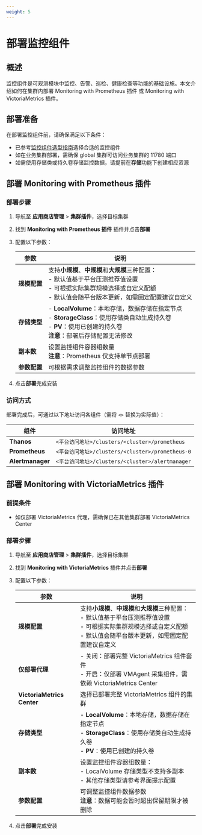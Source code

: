 ```yaml
---
weight: 5
---
```


# 部署监控组件

## 概述

监控组件是可观测模块中监控、告警、巡检、健康检查等功能的基础设施。本文介绍如何在集群内部署 Monitoring with Prometheus 插件 或 Monitoring with VictoriaMetrics 插件。

## 部署准备

在部署监控组件前，请确保满足以下条件：

* 已参考[监控组件选型指南](../architecture/component_selection_suggestion.mdx)选择合适的监控组件
* 如在业务集群部署，需确保 global 集群可访问业务集群的 11780 端口
* 如需使用存储类或持久卷存储监控数据，请提前在**存储**功能下创建相应资源

## 部署 Monitoring with Prometheus 插件

### 部署步骤

1. 导航至 **应用商店管理** > **集群插件**，选择目标集群
2. 找到 **Monitoring with Prometheus 插件** 插件并点击**部署**
3. 配置以下参数：

    | 参数 | 说明 |
    | ---- | ---- |
    | **规模配置** | 支持**小规模**、**中规模**和**大规模**三种配置：<br />- 默认值基于平台压测推荐值设置<br />- 可根据实际集群规模选择或自定义配额<br />- 默认值会随平台版本更新，如需固定配置建议自定义 |
    | **存储类型** | - **LocalVolume**：本地存储，数据存储在指定节点<br />- **StorageClass**：使用存储类自动生成持久卷<br />- **PV**：使用已创建的持久卷<br />**注意**：部署后存储配置无法修改 |
    | **副本数** | 设置监控组件容器组数量<br />**注意**：Prometheus 仅支持单节点部署 |
    | **参数配置** | 可根据需求调整监控组件的数据参数 |

4. 点击**部署**完成安装

### 访问方式

部署完成后，可通过以下地址访问各组件（需将 `<>` 替换为实际值）：

| 组件 | 访问地址 |
| --- | --- |
| **Thanos** | `<平台访问地址>/clusters/<cluster>/prometheus` |
| **Prometheus** | `<平台访问地址>/clusters/<cluster>/prometheus-0` |
| **Alertmanager** | `<平台访问地址>/clusters/<cluster>/alertmanager` |

## 部署 Monitoring with VictoriaMetrics 插件

### 前提条件

* 如仅部署 VictoriaMetrics 代理，需确保已在其他集群部署 VictoriaMetrics Center

### 部署步骤

1. 导航至 **应用商店管理** > **集群插件**，选择目标集群
2. 找到 **Monitoring with VictoriaMetrics** 插件并点击**部署**
3. 配置以下参数：

    | 参数 | 说明 |
    | ---- | ---- |
    | **规模配置** | 支持**小规模**、**中规模**和**大规模**三种配置：<br />- 默认值基于平台压测推荐值设置<br />- 可根据实际集群规模选择或自定义配额<br />- 默认值会随平台版本更新，如需固定配置建议自定义 |
    | **仅部署代理** | - 关闭：部署完整 VictoriaMetrics 组件套件<br />- 开启：仅部署 VMAgent 采集组件，需依赖 VictoriaMetrics Center |
    | **VictoriaMetrics Center** | 选择已部署完整 VictoriaMetrics 组件的集群 |
    | **存储类型** | - **LocalVolume**：本地存储，数据存储在指定节点<br />- **StorageClass**：使用存储类自动生成持久卷<br />- **PV**：使用已创建的持久卷 |
    | **副本数** | 设置监控组件容器组数量：<br />- LocalVolume 存储类型不支持多副本<br />- 其他存储类型请参考界面提示配置 |
    | **参数配置** | 可调整监控组件数据参数<br />**注意**：数据可能会暂时超出保留期限才被删除 |

4. 点击**部署**完成安装
